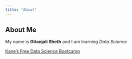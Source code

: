 ```yaml
---
title: "About"
---
```


## About Me 
My name is **Gitanjali Sheth** and I am learning *Data Science*

[Kane's Free Data Science Bootcamp](https://bootcamp.davidkane.info)